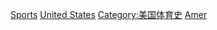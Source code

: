 {{Portal|美國}}

[[Category:依年份劃分的美國|Sports]]
[[Category:各年份各國體育|United States]]
[[Category:美国体育史|Category:美国体育史]]
[[Category:各年份北美洲體育|Amer]]